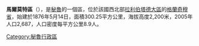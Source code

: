 '''馬爾莫特區'''（{{lang-es|Distrito de Marmot}}），是[[秘魯|秘魯]]的一個區，位於該國西北部[[拉利伯塔德大區|拉利伯塔德大區]]的[[格蘭奇穆省|格蘭奇穆省]]，始建於1876年5月14日，面積300.25平方公里，海拔高度2,200米，2005年人口2,687，人口密度每平方公里8.9人。

{{Peru-geo-stub}}
[[Category:秘魯行政區|Category:秘魯行政區]]